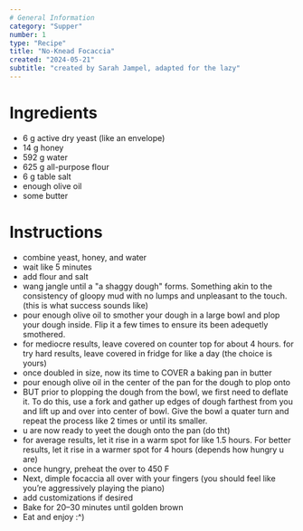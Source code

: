 ```yaml
---
# General Information
category: "Supper"
number: 1
type: "Recipe"
title: "No-Knead Focaccia"
created: "2024-05-21"
subtitle: "created by Sarah Jampel, adapted for the lazy"
---
```


# Ingredients

- 6 g active dry yeast (like an envelope)
- 14 g honey
- 592 g water
- 625 g all-purpose flour
- 6 g table salt
- enough olive oil
- some butter

# Instructions

- combine yeast, honey, and water
- wait like 5 minutes
- add flour and salt
- wang jangle until a "a shaggy dough" forms. Something akin to the consistency of gloopy mud with no lumps and unpleasant to the touch. (this is what success sounds like)
- pour enough olive oil to smother your dough in a large bowl and plop your dough inside. Flip it a few times to ensure its been adequetly smothered.
- for mediocre results, leave covered on counter top for about 4 hours. for try hard results, leave covered in fridge for like a day (the choice is yours)
- once doubled in size, now its time to COVER a baking pan in butter
- pour enough olive oil in the center of the pan for the dough to plop onto
- BUT prior to plopping the dough from the bowl, we first need to deflate it. To do this, use a fork and gather up edges of dough farthest from you and lift up and over into center of bowl. Give the bowl a quater turn and repeat the process like 2 times or until its smaller.
- u are now ready to yeet the dough onto the pan (do tht)
- for average results, let it rise in a warm spot for like 1.5 hours. For better results, let it rise in a warmer spot for 4 hours (depends how hungry u are)
- once hungry, preheat the over to 450 F
- Next, dimple focaccia all over with your fingers (you should feel like you’re aggressively playing the piano)
- add customizations if desired
- Bake for 20–30 minutes until golden brown
- Eat and enjoy :^)
